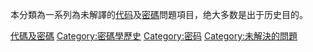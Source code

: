 {{Commons category|未破解的代码及密码}}
本分類為一系列為未解譯的[[代码|代码]]及[[密碼_(密碼學)|密碼]]問題項目，绝大多数是出于历史目的。

[[Category:未解決的問題|代碼及密碼]]
[[Category:密碼學歷史|Category:密碼學歷史]]
[[Category:密码|Category:密码]]
[[Category:未解決的問題|Category:未解決的問題]]